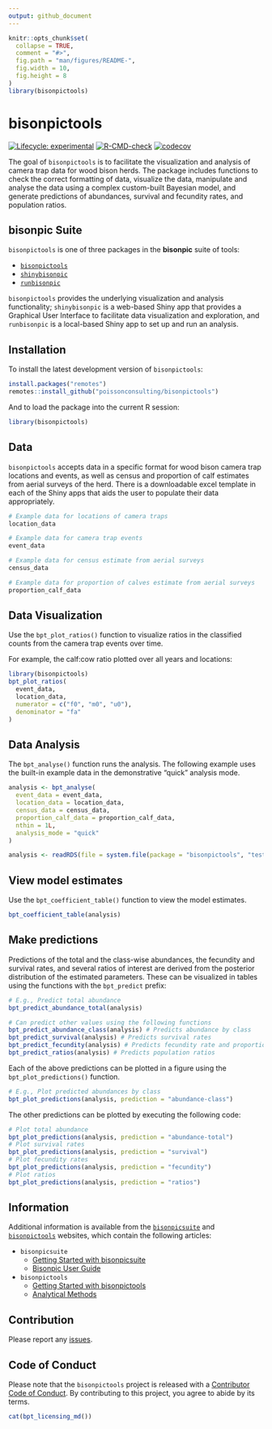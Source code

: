 ```yaml
---
output: github_document 
---
```


<!-- README.md is generated from README.Rmd. Please edit that file -->

```r
knitr::opts_chunk$set(
  collapse = TRUE,
  comment = "#>",
  fig.path = "man/figures/README-",
  fig.width = 10,
  fig.height = 8
)
library(bisonpictools)
```

# bisonpictools

<!-- badges: start -->
[![Lifecycle: experimental](https://img.shields.io/badge/lifecycle-experimental-orange.svg)](https://lifecycle.r-lib.org/articles/stages.html#experimental)
[![R-CMD-check](https://github.com/poissonconsulting/bisonpictools/actions/workflows/R-CMD-check.yaml/badge.svg)](https://github.com/poissonconsulting/bisonpictools/actions/workflows/R-CMD-check.yaml)
[![codecov](https://codecov.io/gh/poissonconsulting/bisonpictools/graph/badge.svg?token=znqSXiltZo)](https://codecov.io/gh/poissonconsulting/bisonpictools)
<!-- badges: end -->

The goal of `bisonpictools` is to facilitate the visualization and analysis of camera trap data for wood bison herds.
The package includes functions to check the correct formatting of data, visualize the data, manipulate and analyse the data using a complex custom-built Bayesian model, and generate predictions of abundances, survival and fecundity rates, and population ratios.

## bisonpic Suite

`bisonpictools` is one of three packages in the **bisonpic** suite of tools:

- [`bisonpictools`](https://github.com/poissonconsulting/bisonpictools)
- [`shinybisonpic`](https://github.com/poissonconsulting/shinybisonpic)
- [`runbisonpic`](https://github.com/poissonconsulting/runbisonpic)

`bisonpictools` provides the underlying visualization and analysis functionality; `shinybisonpic` is a web-based Shiny app that provides a Graphical User Interface to facilitate data visualization and exploration, and `runbisonpic` is a local-based Shiny app to set up and run an analysis.

## Installation

To install the latest development version of `bisonpictools`:

```r
install.packages("remotes")
remotes::install_github("poissonconsulting/bisonpictools")
```

And to load the package into the current R session:

```r
library(bisonpictools)
```

## Data

`bisonpictools` accepts data in a specific format for wood bison camera trap locations and events, as well as census and proportion of calf estimates from aerial surveys of the herd.
There is a downloadable excel template in each of the Shiny apps that aids the user to populate their data appropriately.

```r
# Example data for locations of camera traps
location_data
```

```r
# Example data for camera trap events
event_data
```

```r
# Example data for census estimate from aerial surveys
census_data
```

```r
# Example data for proportion of calves estimate from aerial surveys
proportion_calf_data
```

## Data Visualization

Use the `bpt_plot_ratios()` function to visualize ratios in the classified counts from the camera trap events over time.

For example, the calf:cow ratio plotted over all years and locations:
``` r
library(bisonpictools)
bpt_plot_ratios(
  event_data,
  location_data,
  numerator = c("f0", "m0", "u0"),
  denominator = "fa"
)
```

## Data Analysis

The `bpt_analyse()` function runs the analysis.
The following example uses the built-in example data in the demonstrative "quick" analysis mode.

```r
analysis <- bpt_analyse(
  event_data = event_data,
  location_data = location_data,
  census_data = census_data,
  proportion_calf_data = proportion_calf_data,
  nthin = 1L,
  analysis_mode = "quick"
)
```
```r
analysis <- readRDS(file = system.file(package = "bisonpictools", "test-objects/analysis.RDS"))
```

## View model estimates

Use the `bpt_coefficient_table()` function to view the model estimates.

```r
bpt_coefficient_table(analysis)
```

## Make predictions

Predictions of the total and the class-wise abundances, the fecundity and survival rates, and several ratios of interest are derived from the posterior distribution of the estimated parameters.
These can be visualized in tables using the functions with the `bpt_predict` prefix:

```r
# E.g., Predict total abundance
bpt_predict_abundance_total(analysis)
```

```r
# Can predict other values using the following functions
bpt_predict_abundance_class(analysis) # Predicts abundance by class
bpt_predict_survival(analysis) # Predicts survival rates
bpt_predict_fecundity(analysis) # Predicts fecundity rate and proportion of reproductive cows
bpt_predict_ratios(analysis) # Predicts population ratios
```

Each of the above predictions can be plotted in a figure using the `bpt_plot_predictions()` function.

```r
# E.g., Plot predicted abundances by class
bpt_plot_predictions(analysis, prediction = "abundance-class")
```

The other predictions can be plotted by executing the following code:

```r
# Plot total abundance
bpt_plot_predictions(analysis, prediction = "abundance-total")
# Plot survival rates
bpt_plot_predictions(analysis, prediction = "survival")
# Plot fecundity rates
bpt_plot_predictions(analysis, prediction = "fecundity")
# Plot ratios
bpt_plot_predictions(analysis, prediction = "ratios")
```

## Information

Additional information is available from the [`bisonpicsuite`](https://poissonconsulting.github.io/bisonpicsuite/) and [`bisonpictools`](https://poissonconsulting.github.io/bisonpictools/) websites, which contain the following articles:

- `bisonpicsuite`
  - [Getting Started with bisonpicsuite](https://poissonconsulting.github.io/bisonpicsuite/bisonpicsuite-getting-started.html)
  - [Bisonpic User Guide](https://poissonconsulting.github.io/bisonpicsuite/bisonpic-user-guide.html)

- `bisonpictools`
  - [Getting Started with bisonpictools](https://poissonconsulting.github.io/bisonpictools/bisonpictools-getting-started.html)
  - [Analytical Methods](https://poissonconsulting.github.io/bisonpictools/bisonpic-methods.html)
  
## Contribution

Please report any [issues](https://github.com/poissonconsulting/bisonpictools/issues).

## Code of Conduct

Please note that the `bisonpictools` project is released with a [Contributor Code of Conduct](https://www.contributor-covenant.org/version/2/1/code_of_conduct/).
By contributing to this project, you agree to abide by its terms.

```r
cat(bpt_licensing_md())
```
